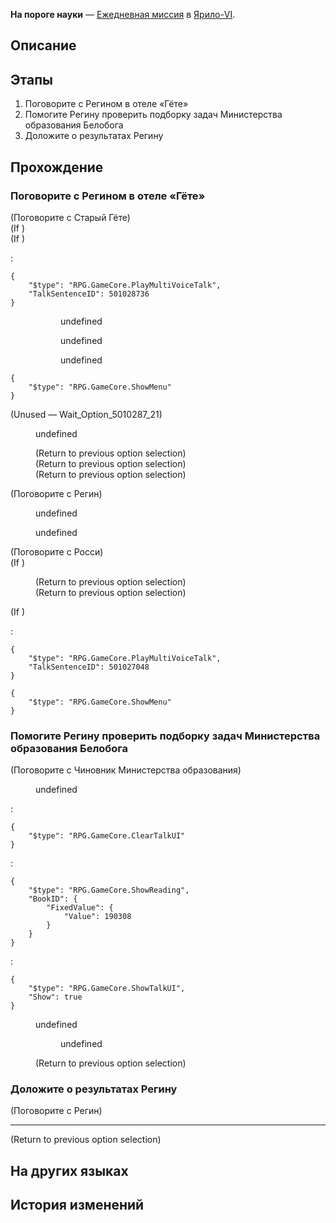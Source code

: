 {{Дополнить|Диалоги.}}
{{Миссия Инфобокс
|id              = 3011206
|Название        = 
|Изображение     = Миссия Освоения На пороге науки.png
|Тип             = Ежедневная миссия
|События         = 
|Глава           = 
|Условия         = 
|Персонажи       = Первопроходец; Регин; Росси; Старый Гёте; Чиновник Министерства образования
|СтартЛокация    = Вестибюль отеля
|Мир             = Ярило-VI
|Локации         = Вестибюль отеля
|Предыдущая      = 
|Следующая       = 
|Награды         = Кредиты*5 000
}}
'''На пороге науки''' — [[Ежедневная миссия]] в [[Ярило-VI]].

==Описание==
{{Описание|<!--официальное описание из Перекрёстка судеб-->}}

==Этапы==
# Поговорите с Регином в отеле «Гёте»
# Помогите Регину проверить подборку задач Министерства образования Белобога
# Доложите о результатах Регину

==Прохождение==
{{Дополнить}}


===Поговорите с Регином в отеле «Гёте»===
{{Описание миссии|локация=Вестибюль отеля|Учёному Регину требуется помощь.<br />Похоже, он заинтересован банком вопросов Министерства образования Белобога. Может быть, вы сможете ему помочь.}}
{{Диалог Начало}}

;(Поговорите с Старый Гёте)
;(If {{cx}}<!--during performance 501028701-->)
:<!--Unknown TalkSentence: 501028701-->
:<!--Unknown TalkSentence: 501028702-->
;(If {{cx}}<!--not during performance 501028701-->)
:<pre>{
	"$type": "RPG.GameCore.PlayMultiVoiceTalk",
	"TalkSentenceID": 501028736
}</pre>
:<!--Unknown TalkSentence: 501028737-->
::{{Диалог|Стрелка}} undefined
::<!--Unknown TalkSentence: 501028709-->
::{{Диалог|Стрелка}} undefined
::<!--Unknown TalkSentence: 501028711-->
::{{Диалог|Стрелка}} undefined
:<!--Unknown TalkSentence: 501028712-->
:<!--Unknown TalkSentence: 501028713-->
<pre>{
	"$type": "RPG.GameCore.ShowMenu"
}</pre>
;(Unused &mdash; Wait_Option_5010287_21)
:{{Диалог|Стрелка}} undefined
:<!--Unknown TalkSentence: 501028715-->
:;(Return to previous option selection)
:;(Return to previous option selection)
:;(Return to previous option selection)

;(Поговорите с Регин)
<!--Unknown TalkSentence: 301120602-->
<!--Unknown TalkSentence: 301120603-->
:{{Диалог|Стрелка}} undefined
:{{Диалог|Стрелка}} undefined
<!--Unknown TalkSentence: 301120605-->
<!--Unknown TalkSentence: 301120608-->
<!--Unknown TalkSentence: 301120609-->
<!--Unknown TalkSentence: 301120610-->

;(Поговорите с Росси)
;(If {{cx}}<!--during performance 501027001-->)
:<!--Unknown TalkSentence: 501027001-->
:;(Return to previous option selection)
:;(Return to previous option selection)
;(If {{cx}}<!--not during performance 501027001-->)
:<pre>{
	"$type": "RPG.GameCore.PlayMultiVoiceTalk",
	"TalkSentenceID": 501027048
}</pre>
<pre>{
	"$type": "RPG.GameCore.ShowMenu"
}</pre>
{{Диалог Конец}}

===Помогите Регину проверить подборку задач Министерства образования Белобога===
{{Описание миссии|локация=Административный район|Учёный Регин хочет, чтобы вы проверили подборку задач Министерства образования Белобога.<br />Отправляйтесь в Надмирье, чтобы найти сотрудников Министерства образования и проверить, смогут ли они поставить вас в тупик.}}
{{Диалог Начало}}

;(Поговорите с Чиновник Министерства образования)
<!--Unknown TalkSentence: 301121001-->
<!--Unknown TalkSentence: 301121002-->
:{{Диалог|Стрелка}} undefined
:<!--Unknown TalkSentence: 301121008-->
:<!--Unknown TalkSentence: 301121009-->
:<!--Unknown TalkSentence: 301121010-->
:<!--Unknown TalkSentence: 301121011-->
::<!--1-second delay-->
:<pre>{
	"$type": "RPG.GameCore.ClearTalkUI"
}</pre>
:<pre>{
	"$type": "RPG.GameCore.ShowReading",
	"BookID": {
		"FixedValue": {
			"Value": 190308
		}
	}
}</pre>
:<pre>{
	"$type": "RPG.GameCore.ShowTalkUI",
	"Show": true
}</pre>
:<!--Unknown TalkSentence: 301121012-->
:{{Диалог|Стрелка}} undefined
:<!--Unknown TalkSentence: 301121005-->
:<!--Unknown TalkSentence: 301121006-->
::{{Диалог|Стрелка}} undefined
:;(Return to previous option selection)
{{Диалог Конец}}

===Доложите о результатах Регину===
{{Описание миссии|локация=Вестибюль отеля|Учёный Регин хочет, чтобы вы проверили подборку задач Министерства образования Белобога.<br />Не имеет значения, правильно ли вы всё поняли. Вы получили необходимую информацию. Найдите Регина и сообщите ему о результатах.}}
{{Диалог Начало}}

;(Поговорите с Регин)
<!--Unknown TalkSentence: 301120802-->
:<!--1-second delay-->
----
;(Return to previous option selection)
<!--Unknown TalkSentence: 301120804-->
<!--Unknown TalkSentence: 301120805-->
<!--Unknown TalkSentence: 301120806-->
<!--Unknown TalkSentence: 301120807-->
{{Диалог Конец}}

==На других языках==
{{На других языках
|en   = On the Doorsteps of Science
|zhs  = 在科学的大门前
|zht  = 在科學的大門前
|ja   = 科学の門の前で
|ko   = 과학의 문 앞에서
|es   = En el umbral de la ciencia
|fr   = Aux portes de la science
|ru   = На пороге науки
|th   = เบื้องหน้าประตูใหญ่แห่งวิทยาศาสตร์
|vi   = Trước Cánh Cổng Khoa Học
|de   = Auf der Schwelle zur Wissenschaft
|id   = Di Ambang Pintu Ilmu Pengetahuan
|pt   = Na Frente da Ciência
}}

==История изменений==
{{История изменений|2.7}}
